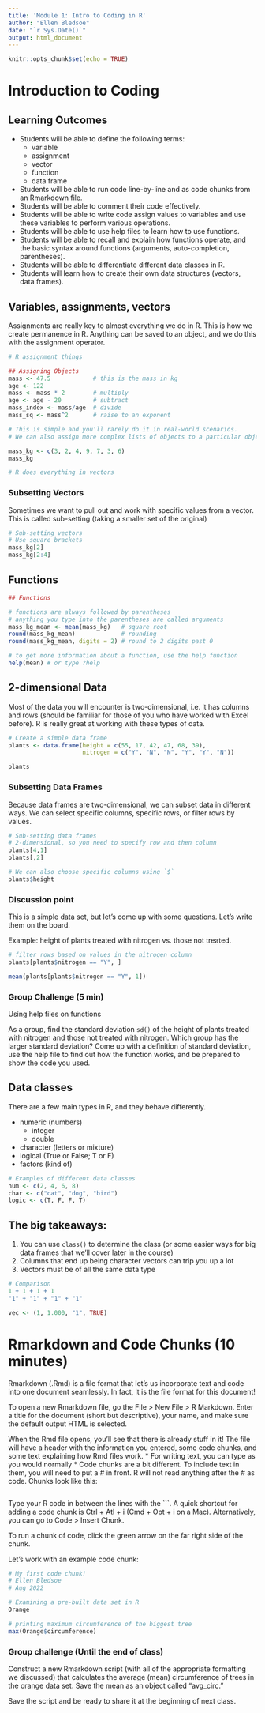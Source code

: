```yaml
---
title: 'Module 1: Intro to Coding in R'
author: "Ellen Bledsoe"
date: "`r Sys.Date()`"
output: html_document
---
```


```r
knitr::opts_chunk$set(echo = TRUE)
```
 
# Introduction to Coding  

## Learning Outcomes  
* Students will be able to define the following terms:
  - variable
  - assignment
  - vector
  - function
  - data frame
* Students will be able to run code line-by-line and as code chunks from an
Rmarkdown file. 
* Students will be able to comment their code effectively.  
* Students will be able to write code assign values to variables 
and use these variables to perform various operations.  
* Students will be able to use help files to learn how to use functions.  
* Students will be able to recall and explain how functions operate, and the 
basic syntax around functions (arguments, auto-completion, parentheses).  
* Students will be able to differentiate different data classes in R.  
* Students will learn how to create their own data structures (vectors, data frames).  


## Variables, assignments, vectors

Assignments are really key to almost everything we do in R. This is how we create permanence in R. Anything can be saved to an object, and we do this with the assignment operator. 

```r
# R assignment things

## Assigning Objects
mass <- 47.5            # this is the mass in kg
age <- 122
mass <- mass * 2        # multiply
age <- age - 20         # subtract
mass_index <- mass/age  # divide
mass_sq <- mass^2       # raise to an exponent

# This is simple and you'll rarely do it in real-world scenarios. 
# We can also assign more complex lists of objects to a particular object. 

mass_kg <- c(3, 2, 4, 9, 7, 3, 6)
mass_kg

# R does everything in vectors
```

### Subsetting Vectors
Sometimes we want to pull out and work with specific values from a vector. This is
called sub-setting (taking a smaller set of the original)
```r
# Sub-setting vectors
# Use square brackets
mass_kg[2]
mass_kg[2:4]
```


## Functions

```r
## Functions

# functions are always followed by parentheses
# anything you type into the parentheses are called arguments
mass_kg_mean <- mean(mass_kg)   # square root
round(mass_kg_mean)             # rounding
round(mass_kg_mean, digits = 2) # round to 2 digits past 0

# to get more information about a function, use the help function
help(mean) # or type ?help
```


## 2-dimensional Data
Most of the data you will encounter is two-dimensional, i.e. it has columns and rows (should be familiar for those of you who have worked with Excel before). R is really great at working with these types of data.  

```r
# Create a simple data frame
plants <- data.frame(height = c(55, 17, 42, 47, 68, 39),
                     nitrogen = c("Y", "N", "N", "Y", "Y", "N"))

plants
```
 
### Subsetting Data Frames
Because data frames are two-dimensional, we can subset data in different ways. We
can select specific columns, specific rows, or filter rows by values.

```r
# Sub-setting data frames
# 2-dimensional, so you need to specify row and then column
plants[4,1]
plants[,2]

# We can also choose specific columns using `$`
plants$height

```


### Discussion point
This is a simple data set, but let's come up with some questions. Let's write them on the board.  

Example: height of plants treated with nitrogen vs. those not treated. 
```r
# filter rows based on values in the nitrogen column
plants[plants$nitrogen == "Y", ]

mean(plants[plants$nitrogen == "Y", 1])
```

### Group Challenge (5 min)
Using help files on functions

As a group, find the standard deviation `sd()` of the height of plants treated with 
nitrogen and those not treated with nitrogen. Which group has the larger standard
deviation? 
Come up with a definition of standard deviation, use the help file to find out how
the function works, and be prepared to show the code you used.  

## Data classes
There are a few main types in R, and they behave differently. 

- numeric (numbers)
  * integer  
  * double 
- character (letters or mixture) 
- logical (True or False; T or F) 
- factors (kind of)   

```r
# Examples of different data classes
num <- c(2, 4, 6, 8)
char <- c("cat", "dog", "bird")
logic <- c(T, F, F, T)
```


## The big takeaways:  
1. You can use `class()` to determine the class (or some easier ways for big 
data frames that we'll cover later in the course)  
2. Columns that end up being character vectors can trip you up a lot  
3. Vectors must be of all the same data type

```r
# Comparison
1 + 1 + 1 + 1
"1" + "1" + "1" + "1"

vec <- (1, 1.000, "1", TRUE)
```


# Rmarkdown and Code Chunks (10 minutes)

Rmarkdown (.Rmd) is a file format that let's us incorporate text and code into one
document seamlessly. In fact, it is the file format for this document! 

To open a new Rmarkdown file, go the File > New File > R Markdown. Enter a title
for the document (short but descriptive), your name, and make sure the default
output HTML is selected. 

When the Rmd file opens, you'll see that there is already stuff in it! The file
will have a header with the information you entered, some code chunks, and some 
text explaining how Rmd files work. 
* For writing text, you can type as you would normally
* Code chunks are a bit different. To include text in them, you will need to put
a # in front. R will not read anything after the # as code. Chunks look like this:
```r

```

Type your R code in between the lines with the ```. A quick shortcut for adding
a code chunk is Ctrl + Atl + i (Cmd + Opt + i on a Mac). Alternatively, you can
go to Code > Insert Chunk.

To run a chunk of code, click the green arrow on the far right side of the chunk.

Let's work with an example code chunk:
```r
# My first code chunk!
# Ellen Bledsoe
# Aug 2022

# Examining a pre-built data set in R
Orange

# printing maximum circumference of the biggest tree
max(Orange$circumference)

```

### Group challenge  (Until the end of class)  
Construct a new Rmarkdown script (with all of the appropriate formatting we discussed) 
that calculates the average (mean) circumference of trees in the orange data set. 
Save the mean as an object called "avg_circ."

Save the script and be ready to share it at the beginning of next class. 